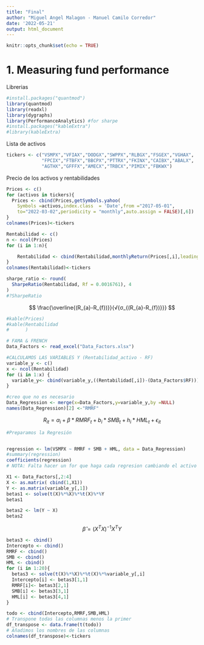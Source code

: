 ```yaml
---
title: "Final"
author: "Miguel Angel Malagon - Manuel Camilo Corredor"
date: '2022-05-21'
output: html_document
---
```


```r
knitr::opts_chunk$set(echo = TRUE)
```

# 1. Measuring fund performance

Librerias
```r
#install.packages("quantmod")
library(quantmod)
library(readxl)
library(dygraphs)
library(PerformanceAnalytics) #for sharpe
#install.packages("kableExtra")
#library(kableExtra)
```

Lista de activos
```r
tickers <- c("VSMPX","VFIAX","DODGX","SWPPX","RLBGX","FSGEX","VGHAX",
             "FPCIX","FTBFX","BBCPX","PTTRX","FKINX","CAIBX","ABALX",
             "AGTHX","GFFFX","AMECX","TRBCX","PIMIX","FBKWX")


```

Precio de los activos y rentabilidades
```r
Prices <- c()
for (activos in tickers){
  Prices <- cbind(Prices,getSymbols.yahoo(
    Symbols =activos,index.class  = 'Date',from ="2017-05-01",
    to="2022-03-02",periodicity = "monthly",auto.assign = FALSE)[,6])
}
colnames(Prices)<-tickers

```

```r
Rentabilidad <- c()
n <- ncol(Prices)
for (i in 1:n){

    Rentabilidad <- cbind(Rentabilidad,monthlyReturn(Prices[,i],leading = FALSE))[-1,]
}
colnames(Rentabilidad)<-tickers  
```

```r
sharpe_ratio <- round(
  SharpeRatio(Rentabilidad, Rf = 0.0016761), 4
)
#?SharpeRatio

```

$$
\frac{\overline{(R_{a}-R_{f})}}{√{σ_{(R_{a}-R_{f})}}}
$$


```r
#kable(Prices)
#kable(Rentabilidad
#      )
```

```r
# FAMA & FRENCH
Data_Factors <- read_excel("Data_Factors.xlsx")

```


```r
#CALCULAMOS LAS VARIABLES Y (Rentabilidad_activo - RF)
variable_y <- c()
x <- ncol(Rentabilidad)
for (i in 1:x) {
  variable_y<- cbind(variable_y,((Rentabilidad[,i])-(Data_Factors$RF)))
}
```


```r
#creo que no es necesario
Data_Regression <- merge(x=Data_Factors,y=variable_y,by =NULL)
names(Data_Regression)[2] <-"RMRF"
```

$$
R_{it}=\alpha_i+\beta \ast RMRF_t +b_i \ast SMB_t +h_i \ast HML_t + \epsilon_{it}
$$

```r
#Preparamos la Regresión


regression <- lm(VSMPX ~ RMRF + SMB + HML, data = Data_Regression)
#summary(regression)
coefficients(regression)
# NOTA: Falta hacer un for que haga cada regresion cambiando el activo y lo coloque en un dataframe


```


```r
X1 <- Data_Factors[,2:4]
X <- as.matrix( cbind(1,X1))
Y <- as.matrix(variable_y[,1])
betas1 <- solve(t(X)%*%X)%*%t(X)%*%Y
betas1

betas2 <- lm(Y ~ X)
betas2
```

$$
\hat{\beta}=(X^TX)^{-1}X^TY
$$

```r
betas3 <- cbind()
Intercepto <- cbind()
RMRF <- cbind()
SMB <- cbind()
HML <- cbind()
for (i in 1:20){
  betas3 <- solve(t(X)%*%X)%*%t(X)%*%variable_y[,i]
  Intercepto[i] <- betas3[1,1]
  RMRF[i]<- betas3[2,1]
  SMB[i] <- betas3[3,1]
  HML[i] <- betas3[4,1]
}
```

```r
todo <- cbind(Intercepto,RMRF,SMB,HML)
# Transpone todas las columnas menos la primer
df_transpose <- data.frame(t(todo))
# Añadimos los nombres de las columnas
colnames(df_transpose)<-tickers
```

